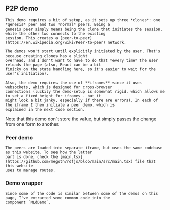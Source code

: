 
<Content>
    <h2 className="subtitle">P2P demo</h2>

    This demo requires a bit of setup, as it sets up three *clones*: one *genesis* peer and two *normal* peers. Being a
    genesis peer simply means being the clone that initiates the session, while the other two connects to the existing
    session. This creates a [peer-to-peer](https://en.wikipedia.org/wiki/Peer-to-peer) network.

    The demos won't start until explicitly initiated by the user. That's because creating clones has a slight
    overhead, and I don't want to have to do that *every time* the user reloads the page (also, React can be a bit
    finicky on the state handling here, so it's easier to wait for the user's initiation).

    Also, the demo requires the use of **iframes** since it uses websockets, which is designed for cross-browser
    connections (luckily the demo-setup is somewhat rigid, which allows me to set a fixed height for iframes - but it
    might look a bit janky, especially if there are errors). In each of the iframe I then initiate a peer demo, which is
    explained in the next code section.
</Content>

<P2PDemo/>

<Content>
    Note that this demo don't store the value, but simply passes the change from one form to another.
</Content>

<P2PDemoCode/>

<Content>
    <h3 className="subtitle">Peer demo</h3>

    The peers are loaded into separate iframe, but uses the same codebase as this website. To see how the latter
    part is done, check the [main.tsx](https://github.com/megoth/rdfjs/blob/main/src/main.tsx) file that this website
    uses to manage routes.
</Content>

<PeerDemoCode/>

<Content>
    <h3 className="subtitle">Demo wrapper</h3>

    Since some of the code is similar between some of the demos on this page, I've extracted some common code into the
    component `MLdDemo`.
</Content>

<MLdDemoCode/>